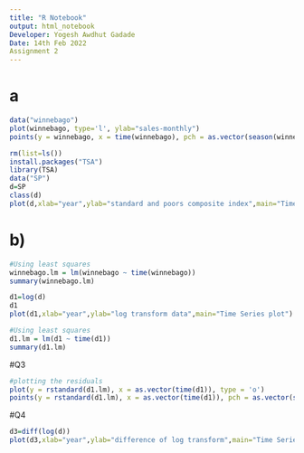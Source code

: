 ```yaml
---
title: "R Notebook"
output: html_notebook
Developer: Yogesh Awdhut Gadade
Date: 14th Feb 2022
Assignment 2
---
```



# a
```r
data("winnebago")
plot(winnebago, type='l', ylab="sales-monthly")
points(y = winnebago, x = time(winnebago), pch = as.vector(season(winnebago)))

```





```r
rm(list=ls())
install.packages("TSA")
library(TSA)
data("SP")
d=SP
class(d)
plot(d,xlab="year",ylab="standard and poors composite index",main="Time Series plot")
```



# b)

```r
#Using least squares
winnebago.lm = lm(winnebago ~ time(winnebago))
summary(winnebago.lm)

```




```r
d1=log(d)
d1
plot(d1,xlab="year",ylab="log transform data",main="Time Series plot")
```

```r
#Using least squares
d1.lm = lm(d1 ~ time(d1))
summary(d1.lm)

```



#Q3

```r
#plotting the residuals 
plot(y = rstandard(d1.lm), x = as.vector(time(d1)), type = 'o')
points(y = rstandard(d1.lm), x = as.vector(time(d1)), pch = as.vector(season(d1)))
```


#Q4

```r
d3=diff(log(d))
plot(d3,xlab="year",ylab="difference of log transform",main="Time Series plot")
```